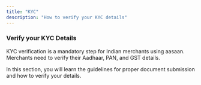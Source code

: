 ```yaml
---
title: "KYC"
description: "How to verify your KYC details"
---
```


### Verify your KYC Details

KYC verification is a mandatory step for Indian merchants using aasaan. Merchants need to verify their Aadhaar, PAN, and GST details.

In this section, you will learn the guidelines for proper document submission and how to verify your details.

